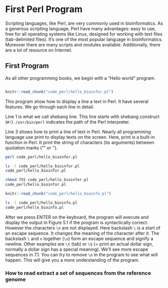 # First Perl Program


Scripting languages, like Perl, are very commonly used in bioinformatics. As a generous scripting language, Perl have many advantages: easy to use, free for all operating systems like Linux, designed for working with text files (tab-delimited files). It’s one of the most popular language in bioinformatics. Moreover there are many scripts and modules available. Additionally, there are a lot of resource on Internet. 

## First Program

As all other programming books, we begin with a “Hello world” program. 

```perl
```

```r
knitr::read_chunk("code_perl/hello_bioinfor.pl")
```

This program show how to display a line a text in Perl. It have several features. We go through each line in detail. 

Line 1 is what we call shebang line. This line starts with shebang construct (`#!`). `/usr/bin/perl` indicates the path of the Perl interpreter. 

Line 3 shows how to print a line of text in Perl. Nearly all programming language use print to display texts on the screen. Here, print is a built-in function in Perl. It print the string of characters (its arguments) between quotation marks (“” or ‘’).

```sh
perl code_perl/hello_bioinfor.pl
```

```sh
ls -l code_perl/hello_bioinfor.pl
code_perl/hello_bioinfor.pl
```

```sh
chmod 755 code_perl/hello_bioinfor.pl
code_perl/hello_bioinfor.pl
```

```r
knitr::read_chunk("code_perl/hello_bioinfo.pl")
```

```sh
ls -l code_perl/hello_bioinfo.pl
code_perl/hello_bioinfo.pl

```

After we press ENTER on the keyboard, the program will execute and display the output in Figure 5.1 if the program is syntactically correct. 
However the characters `\n` are not displayed. Here backslash `\` is a start of an escape sequence. It changes the meaning of the character after it. The backslash `\` and `n` together (`\n`) form an escape sequence and signify a newline. Other examples are `\t` (tab) or `\$` (= print an actual dollar sign, normally a dollar sign has a special meaning). We’ll see more escape sequences in 7.1. 
You can try to remove `\n` in the program to see what will happen. This will give you a more understanding of the program. 




### How to read extract a set of sequences from the reference genome

```r

```

